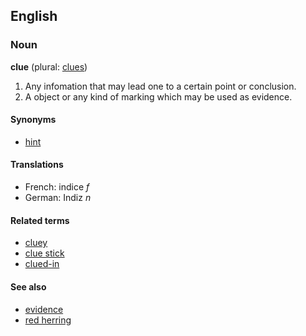 ==English==
===Noun===
'''clue''' (plural: [[clues]])
# Any infomation that may lead one to a certain point or conclusion.
# A object or any kind of marking which may be used as evidence.

====Synonyms====
*[[hint]]
====Translations====
*French: indice ''f''
*German: Indiz ''n''

====Related terms====
*[[cluey]]
*[[clue stick]]
*[[clued-in]]

====See also====
*[[evidence]]
*[[red herring]]